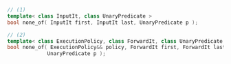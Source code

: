 ```cpp
// (1)
template< class InputIt, class UnaryPredicate >
bool none_of( InputIt first, InputIt last, UnaryPredicate p );

// (2)
template< class ExecutionPolicy, class ForwardIt, class UnaryPredicate >
bool none_of( ExecutionPolicy&& policy, ForwardIt first, ForwardIt last,
             UnaryPredicate p );
```
